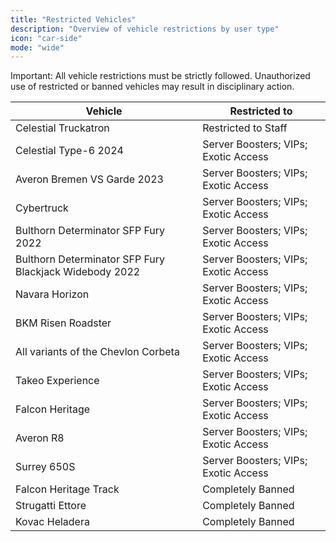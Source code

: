 ```yaml
---
title: "Restricted Vehicles"
description: "Overview of vehicle restrictions by user type"
icon: "car-side"
mode: "wide"
---
```


<Note>
  Important: All vehicle restrictions must be strictly followed. Unauthorized use of restricted or banned vehicles may result in disciplinary action.
</Note>

<table className="w-full border-collapse">
<thead>
<tr className="bg-gray-900/50">
<th className="px-6 py-4 text-left text-base font-semibold text-gray-200 border border-gray-700">
Vehicle
</th>
<th className="px-6 py-4 text-left text-base font-semibold text-gray-200 border border-gray-700">
Restricted to
</th>
</tr>
</thead>
<tbody>
<tr>
<td className="px-6 py-4 text-base text-gray-300 border border-gray-700">
Celestial Truckatron
</td>
<td className="px-6 py-4 text-base border border-gray-700">
<span className="text-blue-400">Restricted to Staff</span>
</td>
</tr>
<tr>
<td className="px-6 py-4 text-base text-gray-300 border border-gray-700">
Celestial Type-6 2024
</td>
<td className="px-6 py-4 text-base border border-gray-700">
<span className="text-pink-400">Server Boosters</span>; <span className="text-purple-400">VIPs</span>; <span className="text-orange-400">Exotic Access</span>
</td>
</tr>
<tr>
<td className="px-6 py-4 text-base text-gray-300 border border-gray-700">
Averon Bremen VS Garde 2023
</td>
<td className="px-6 py-4 text-base border border-gray-700">
<span className="text-pink-400">Server Boosters</span>; <span className="text-purple-400">VIPs</span>; <span className="text-orange-400">Exotic Access</span>
</td>
</tr>
<tr>
<td className="px-6 py-4 text-base text-gray-300 border border-gray-700">
Cybertruck
</td>
<td className="px-6 py-4 text-base border border-gray-700">
<span className="text-pink-400">Server Boosters</span>; <span className="text-purple-400">VIPs</span>; <span className="text-orange-400">Exotic Access</span>
</td>
</tr>
<tr>
<td className="px-6 py-4 text-base text-gray-300 border border-gray-700">
Bulthorn Determinator SFP Fury 2022
</td>
<td className="px-6 py-4 text-base border border-gray-700">
<span className="text-pink-400">Server Boosters</span>; <span className="text-purple-400">VIPs</span>; <span className="text-orange-400">Exotic Access</span>
</td>
</tr>
<tr>
<td className="px-6 py-4 text-base text-gray-300 border border-gray-700">
Bulthorn Determinator SFP Fury Blackjack Widebody 2022
</td>
<td className="px-6 py-4 text-base border border-gray-700">
<span className="text-pink-400">Server Boosters</span>; <span className="text-purple-400">VIPs</span>; <span className="text-orange-400">Exotic Access</span>
</td>
</tr>
<tr>
<td className="px-6 py-4 text-base text-gray-300 border border-gray-700">
Navara Horizon
</td>
<td className="px-6 py-4 text-base border border-gray-700">
<span className="text-pink-400">Server Boosters</span>; <span className="text-purple-400">VIPs</span>; <span className="text-orange-400">Exotic Access</span>
</td>
</tr>
<tr>
<td className="px-6 py-4 text-base text-gray-300 border border-gray-700">
BKM Risen Roadster
</td>
<td className="px-6 py-4 text-base border border-gray-700">
<span className="text-pink-400">Server Boosters</span>; <span className="text-purple-400">VIPs</span>; <span className="text-orange-400">Exotic Access</span>
</td>
</tr>
<tr>
<td className="px-6 py-4 text-base text-gray-300 border border-gray-700">
All variants of the Chevlon Corbeta
</td>
<td className="px-6 py-4 text-base border border-gray-700">
<span className="text-pink-400">Server Boosters</span>; <span className="text-purple-400">VIPs</span>; <span className="text-orange-400">Exotic Access</span>
</td>
</tr>
<tr>
<td className="px-6 py-4 text-base text-gray-300 border border-gray-700">
Takeo Experience
</td>
<td className="px-6 py-4 text-base border border-gray-700">
<span className="text-pink-400">Server Boosters</span>; <span className="text-purple-400">VIPs</span>; <span className="text-orange-400">Exotic Access</span>
</td>
</tr>
<tr>
<td className="px-6 py-4 text-base text-gray-300 border border-gray-700">
Falcon Heritage
</td>
<td className="px-6 py-4 text-base border border-gray-700">
<span className="text-pink-400">Server Boosters</span>; <span className="text-purple-400">VIPs</span>; <span className="text-orange-400">Exotic Access</span>
</td>
</tr>
<tr>
<td className="px-6 py-4 text-base text-gray-300 border border-gray-700">
Averon R8
</td>
<td className="px-6 py-4 text-base border border-gray-700">
<span className="text-pink-400">Server Boosters</span>; <span className="text-purple-400">VIPs</span>; <span className="text-orange-400">Exotic Access</span>
</td>
</tr>
<tr>
<td className="px-6 py-4 text-base text-gray-300 border border-gray-700">
Surrey 650S
</td>
<td className="px-6 py-4 text-base border border-gray-700">
<span className="text-pink-400">Server Boosters</span>; <span className="text-purple-400">VIPs</span>; <span className="text-orange-400">Exotic Access</span>
</td>
</tr>
<tr>
<td className="px-6 py-4 text-base text-gray-300 border border-gray-700">
Falcon Heritage Track
</td>
<td className="px-6 py-4 text-base border border-gray-700">
<span className="text-red-400">Completely Banned</span>
</td>
</tr>
<tr>
<td className="px-6 py-4 text-base text-gray-300 border border-gray-700">
Strugatti Ettore
</td>
<td className="px-6 py-4 text-base border border-gray-700">
<span className="text-red-400">Completely Banned</span>
</td>
</tr>
<tr>
<td className="px-6 py-4 text-base text-gray-300 border border-gray-700">
Kovac Heladera
</td>
<td className="px-6 py-4 text-base border border-gray-700">
<span className="text-red-400">Completely Banned</span>
</td>
</tr>
</tbody>
</table>